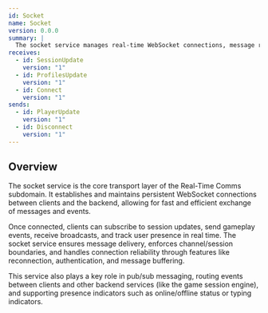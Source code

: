 ```yaml
---
id: Socket
name: Socket
version: 0.0.0
summary: |
  The socket service manages real-time WebSocket connections, message routing, and presence tracking for all connected clients. It enables low-latency, bidirectional communication essential for live multiplayer sessions.
receives:
  - id: SessionUpdate
    version: "1"
  - id: ProfilesUpdate
    version: "1"
  - id: Connect
    version: "1"
sends:
  - id: PlayerUpdate
    version: "1"
  - id: Disconnect
    version: "1"
---
```


## Overview

The socket service is the core transport layer of the Real-Time Comms subdomain.
It establishes and maintains persistent WebSocket connections between clients and the backend, allowing for fast and efficient exchange of messages and events.

Once connected, clients can subscribe to session updates, send gameplay events, receive broadcasts, and track user presence in real time.
The socket service ensures message delivery, enforces channel/session boundaries, and handles connection reliability through features like reconnection, authentication, and message buffering.

This service also plays a key role in pub/sub messaging, routing events between clients and other backend services (like the game session engine), and supporting presence indicators such as online/offline status or typing indicators.

<NodeGraph />
